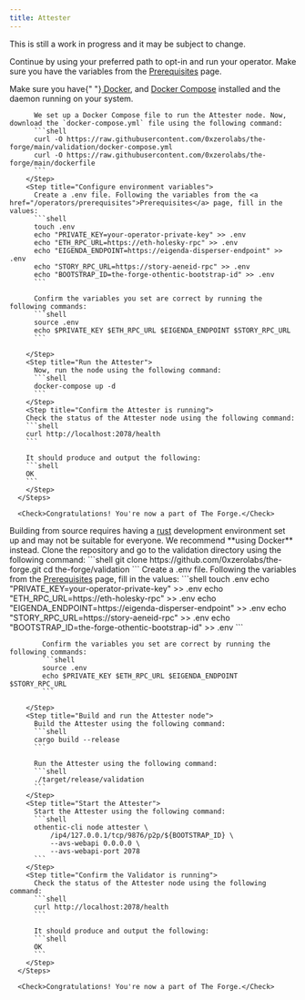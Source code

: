 ```yaml
---
title: Attester
---
```


<Note>This is still a work in progress and it may be subject to change.</Note>

Continue by using your preferred path to opt-in and run your operator. Make sure you have the variables from the <a href="/operators/prerequisites">Prerequisites</a> page.

<Tabs>
  <Tab title="Using Docker">
      <Steps>
        <Step title="Verify Docker installation">
          Make sure you have{" "}<a href="https://docs.docker.com/get-docker/"> Docker</a>, and <a href="https://docs.docker.com/compose/install/"> Docker Compose</a> installed and the daemon running on your system.

          We set up a Docker Compose file to run the Attester node. Now, download the `docker-compose.yml` file using the following command:
          ```shell
          curl -O https://raw.githubusercontent.com/0xzerolabs/the-forge/main/validation/docker-compose.yml
          curl -O https://raw.githubusercontent.com/0xzerolabs/the-forge/main/dockerfile
          ```
        </Step>
        <Step title="Configure environment variables">
          Create a .env file. Following the variables from the <a href="/operators/prerequisites">Prerequisites</a> page, fill in the values:
          ```shell
          touch .env
          echo "PRIVATE_KEY=your-operator-private-key" >> .env
          echo "ETH_RPC_URL=https://eth-holesky-rpc" >> .env
          echo "EIGENDA_ENDPOINT=https://eigenda-disperser-endpoint" >> .env
          echo "STORY_RPC_URL=https://story-aeneid-rpc" >> .env
          echo "BOOTSTRAP_ID=the-forge-othentic-bootstrap-id" >> .env
          ```

          Confirm the variables you set are correct by running the following commands:
          ```shell
          source .env
          echo $PRIVATE_KEY $ETH_RPC_URL $EIGENDA_ENDPOINT $STORY_RPC_URL
          ```

        </Step>
        <Step title="Run the Attester">
          Now, run the node using the following command:
          ```shell
          docker-compose up -d
          ```
        </Step>
        <Step title="Confirm the Attester is running">
        Check the status of the Attester node using the following command:
        ```shell
        curl http://localhost:2078/health
        ```

        It should produce and output the following:
        ```shell
        OK
        ```
        </Step>
      </Steps>

      <Check>Congratulations! You're now a part of The Forge.</Check>

  </Tab>
  <Tab title="From source">
    <Tip>
      Building from source requires having a
      <a href="https://www.rust-lang.org/tools/install">rust</a> development
      environment set up and may not be suitable for everyone. We recommend
      **using Docker** instead.
    </Tip>
    <Steps>
        <Step title="Clone the repository">
          Clone the repository and go to the validation directory using the following command:
          ```shell
          git clone https://github.com/0xzerolabs/the-forge.git
          cd the-forge/validation
          ```
        </Step>
        <Step title="Configure environment variables">
            Create a .env file. Following the variables from the <a href="/operators/prerequisites">Prerequisites</a> page, fill in the values:
            ```shell
            touch .env
            echo "PRIVATE_KEY=your-operator-private-key" >> .env
            echo "ETH_RPC_URL=https://eth-holesky-rpc" >> .env
            echo "EIGENDA_ENDPOINT=https://eigenda-disperser-endpoint" >> .env
            echo "STORY_RPC_URL=https://story-aeneid-rpc" >> .env
            echo "BOOTSTRAP_ID=the-forge-othentic-bootstrap-id" >> .env
            ```

            Confirm the variables you set are correct by running the following commands:
            ```shell
            source .env
            echo $PRIVATE_KEY $ETH_RPC_URL $EIGENDA_ENDPOINT $STORY_RPC_URL
            ```

        </Step>
        <Step title="Build and run the Attester node">
          Build the Attester using the following command:
          ```shell
          cargo build --release
          ```

          Run the Attester using the following command:
          ```shell
          ./target/release/validation
          ```
        </Step>
        <Step title="Start the Attester">
          Start the Attester using the following command:
          ```shell
          othentic-cli node attester \
              /ip4/127.0.0.1/tcp/9876/p2p/${BOOTSTRAP_ID} \
              --avs-webapi 0.0.0.0 \
              --avs-webapi-port 2078
          ```
        </Step>
        <Step title="Confirm the Validator is running">
          Check the status of the Attester node using the following command:
          ```shell
          curl http://localhost:2078/health
          ```

          It should produce and output the following:
          ```shell
          OK
          ```
        </Step>
      </Steps>

      <Check>Congratulations! You're now a part of The Forge.</Check>

  </Tab>
</Tabs>
